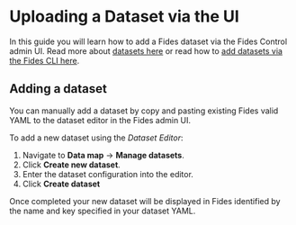 
# Uploading a Dataset via the UI

In this guide you will learn how to add a Fides dataset via the Fides Control admin UI. Read more about [datasets here](/dev-docs/privacy-requests/datasets/) or read how to [add datasets via the Fides CLI here](add-datasets-cli).

## Adding a dataset 

You can manually add a dataset by copy and pasting existing Fides valid YAML to the dataset editor in the Fides admin UI.

To add a new dataset using the _Dataset Editor_:
1. Navigate to **Data map** → **Manage datasets**.
2. Click **Create new dataset**.
3. Enter the dataset configuration into the editor.
4. Click **Create dataset**

Once completed your new dataset will be displayed in Fides identified by the name and key specified in your dataset YAML.

<Screenshot img="/docs/assets/img/privacy-requests/generate_dataset.gif" description="Generate a dataset" /> 



